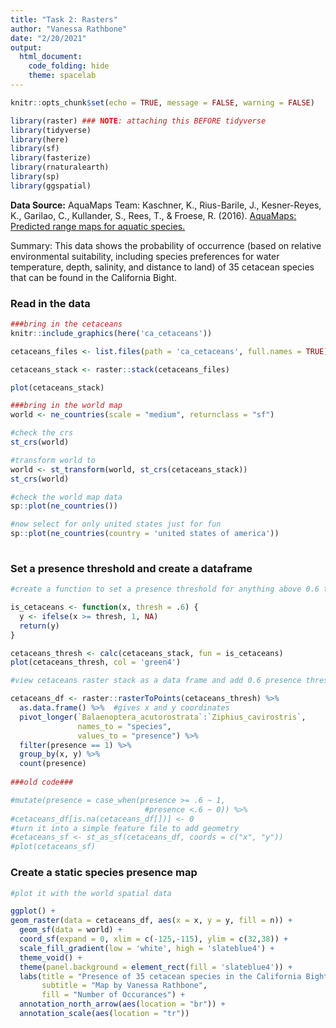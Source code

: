 ```yaml
---
title: "Task 2: Rasters"
author: "Vanessa Rathbone"
date: "2/20/2021"
output: 
  html_document:
    code_folding: hide
    theme: spacelab
---
```


```r
knitr::opts_chunk$set(echo = TRUE, message = FALSE, warning = FALSE)

library(raster) ### NOTE: attaching this BEFORE tidyverse
library(tidyverse)
library(here)
library(sf)
library(fasterize)
library(rnaturalearth)
library(sp)
library(ggspatial)

```

**Data Source:** AquaMaps Team: Kaschner, K., Rius-Barile, J., Kesner-Reyes, K., Garilao, C., Kullander, S., Rees, T., & Froese, R. (2016). [AquaMaps: Predicted range maps for aquatic species.](www.aquamaps.org)

Summary:
This data shows the probability of occurrence (based on relative environmental suitability, including species preferences for water temperature, depth, salinity, and distance to land) of 35 cetacean species that can be found in the California Bight.  

### Read in the data 
```r

###bring in the cetaceans 
knitr::include_graphics(here('ca_cetaceans'))

cetaceans_files <- list.files(path = 'ca_cetaceans', full.names = TRUE)

cetaceans_stack <- raster::stack(cetaceans_files)

plot(cetaceans_stack)

###bring in the world map
world <- ne_countries(scale = "medium", returnclass = "sf")

#check the crs
st_crs(world)

#transform world to 
world <- st_transform(world, st_crs(cetaceans_stack))
st_crs(world)

#check the world map data
sp::plot(ne_countries())

#now select for only united states just for fun
sp::plot(ne_countries(country = 'united states of america'))
                          
```

### Set a presence threshold and create a dataframe
```r

#create a function to set a presence threshold for anything above 0.6 to equal 1.

is_cetaceans <- function(x, thresh = .6) {
  y <- ifelse(x >= thresh, 1, NA)
  return(y)
}

cetaceans_thresh <- calc(cetaceans_stack, fun = is_cetaceans)
plot(cetaceans_thresh, col = 'green4')

#view cetaceans raster stack as a data frame and add 0.6 presence threshold. >= 0.6 equals presence. 

cetaceans_df <- raster::rasterToPoints(cetaceans_thresh) %>% 
  as.data.frame() %>%  #gives x and y coordinates
  pivot_longer(`Balaenoptera_acutorostrata`:`Ziphius_cavirostris`,
               names_to = "species", 
               values_to = "presence") %>% 
  filter(presence == 1) %>% 
  group_by(x, y) %>% 
  count(presence)
  
###old code###

#mutate(presence = case_when(presence >= .6 ~ 1,
                              #presence <.6 ~ 0)) %>% 
#cetaceans_df[is.na(cetaceans_df[])] <- 0
#turn it into a simple feature file to add geometry
#cetaceans_sf <- st_as_sf(cetaceans_df, coords = c("x", "y"))
#plot(cetaceans_sf)

```
### Create a static species presence map
```r

#plot it with the world spatial data 

ggplot() +
geom_raster(data = cetaceans_df, aes(x = x, y = y, fill = n)) +
  geom_sf(data = world) +
  coord_sf(expand = 0, xlim = c(-125,-115), ylim = c(32,38)) +
  scale_fill_gradient(low = 'white', high = 'slateblue4') +
  theme_void() +
  theme(panel.background = element_rect(fill = 'slateblue4')) +
  labs(title = "Presence of 35 cetacean species in the California Bight",
       subtitle = "Map by Vanessa Rathbone",
       fill = "Number of Occurances") +
  annotation_north_arrow(aes(location = "br")) +
  annotation_scale(aes(location = "tr"))


```




